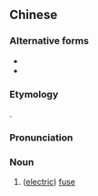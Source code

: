 ==Chinese==
{{zh-forms|gloss=-}}

===Alternative forms===
* {{zh-l|表士}}
* {{zh-l|菲士}}

===Etymology===
{{bor|yue|en|fuse}}.

===Pronunciation===
{{zh-pron
|c=fui1 si6-2,fiu1 si6-2
|cat=n
}}

===Noun===
{{zh-noun}}

# {{lb|zh|Cantonese}} ([[electric]]) [[fuse]]
#: {{zh-x|燒 灰士{si6-2}|to [[blow a fuse]]|C}}